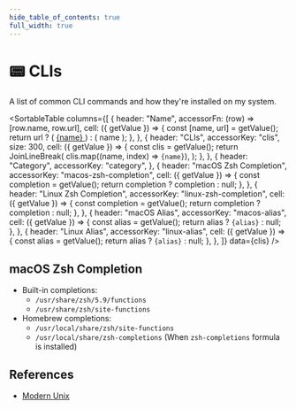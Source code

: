 ```yaml
---
hide_table_of_contents: true
full_width: true
---
```



# 📟 CLIs

A list of common CLI commands and how they're installed on my system.

<SortableTable
  columns={[
    {
      header: "Name",
      accessorFn: (row) => [row.name, row.url],
      cell: ({ getValue }) => {
        const [name, url] = getValue();
        return url ? (
          <a href={url} target="blank" rel="noreferrer noopener">
            {name}
          </a>
        ) : (
          name
        );
      },
    },
    {
      header: "CLIs",
      accessorKey: "clis",
      size: 300,
      cell: ({ getValue }) => {
        const clis = getValue();
        return JoinLineBreak(
          clis.map((name, index) => <code key={index}>{name}</code>),
        );
      },
    },
    {
      header: "Category",
      accessorKey: "category",
    },
    {
      header: "macOS Zsh Completion",
      accessorKey: "macos-zsh-completion",
      cell: ({ getValue }) => {
        const completion = getValue();
        return completion ? completion : null;
      },
    },
    {
      header: "Linux Zsh Completion",
      accessorKey: "linux-zsh-completion",
      cell: ({ getValue }) => {
        const completion = getValue();
        return completion ? completion : null;
      },
    },
    {
      header: "macOS Alias",
      accessorKey: "macos-alias",
      cell: ({ getValue }) => {
        const alias = getValue();
        return alias ? <code>{alias}</code> : null;
      },
    },
    {
      header: "Linux Alias",
      accessorKey: "linux-alias",
      cell: ({ getValue }) => {
        const alias = getValue();
        return alias ? <code>{alias}</code> : null;
      },
    },
  ]}
  data={clis}
/>

## macOS Zsh Completion

- Built-in completions:
  - `/usr/share/zsh/5.9/functions`
  - `/usr/share/zsh/site-functions`
- Homebrew completions:
  - `/usr/local/share/zsh/site-functions`
  - `/usr/local/share/zsh-completions` (When `zsh-completions` formula is installed)

## References

- [Modern Unix](https://github.com/ibraheemdev/modern-unix)
